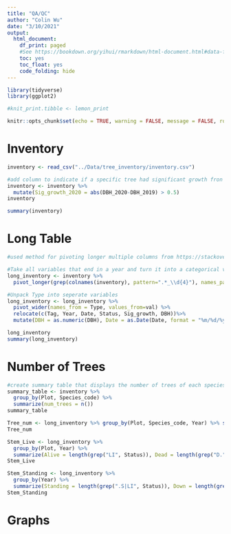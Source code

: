 ```yaml
---
title: "QA/QC"
author: "Colin Wu"
date: "3/10/2021"
output: 
  html_document:
    df_print: paged
    #See https://bookdown.org/yihui/rmarkdown/html-document.html#data-frame-printing
    toc: yes
    toc_float: yes
    code_folding: hide
---
```

```r
library(tidyverse)
library(ggplot2)

#knit_print.tibble <- lemon_print

knitr::opts_chunk$set(echo = TRUE, warning = FALSE, message = FALSE, rows.print=20)
```

# Inventory
```r
inventory <- read_csv("../Data/tree_inventory/inventory.csv")

#add column to indicate if a specific tree had significant growth fron 2019 to 2020
inventory <- inventory %>%
  mutate(Sig_growth_2020 = abs(DBH_2020-DBH_2019) > 0.5)
inventory

summary(inventory)
```

# Long Table
```r
#used method for pivoting longer multiple columns from https://stackoverflow.com/questions/61367186/pivot-longer-into-multiple-columns

#Take all variables that end in a year and turn it into a categorical variable Type
long_inventory <- inventory %>%
  pivot_longer(grep(colnames(inventory), pattern=".*_\\d{4}"), names_pattern = "(.*)_(\\d{4})", names_to = c("Type","Year"), values_to = "val",  values_transform = list(val = as.character), names_transform = list(Year = as.integer))

#Unpack Type into seperate variables
long_inventory <- long_inventory %>% 
  pivot_wider(names_from = Type, values_from=val) %>%
  relocate(c(Tag, Year, Date, Status, Sig_growth, DBH))%>%
  mutate(DBH = as.numeric(DBH), Date = as.Date(Date, format = "%m/%d/%y"), Sig_growth = as.logical(Sig_growth))

long_inventory
summary(long_inventory)
```

# Number of Trees
```r
#create summary table that displays the number of trees of each species in each plot
summary_table <- inventory %>% 
  group_by(Plot, Species_code) %>% 
  summarize(num_trees = n())
summary_table

Tree_num <- long_inventory %>% group_by(Plot, Species_code, Year) %>% summarize(num_trees = n())
Tree_num

Stem_Live <- long_inventory %>% 
  group_by(Plot, Year) %>% 
  summarize(Alive = length(grep("LI", Status)), Dead = length(grep("D.", Status)))
Stem_Live

Stem_Standing <- long_inventory %>% 
  group_by(Year) %>%
  summarize(Standing = length(grep(".S|LI", Status)), Down = length(grep(".C", Status)))
Stem_Standing

```

# Graphs
```r
```

